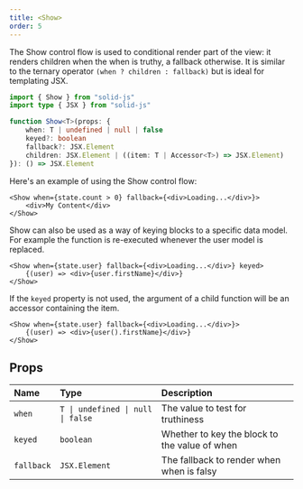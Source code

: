 ```yaml
---
title: <Show>
order: 5
---
```


The Show control flow is used to conditional render part of the view: it renders children when the when is truthy, a fallback otherwise. It is similar to the ternary operator `(when ? children : fallback)` but is ideal for templating JSX.

```ts
import { Show } from "solid-js"
import type { JSX } from "solid-js"

function Show<T>(props: {
	when: T | undefined | null | false
	keyed?: boolean
	fallback?: JSX.Element
	children: JSX.Element | ((item: T | Accessor<T>) => JSX.Element)
}): () => JSX.Element
```

Here's an example of using the Show control flow:

```tsx
<Show when={state.count > 0} fallback={<div>Loading...</div>}>
	<div>My Content</div>
</Show>
```

Show can also be used as a way of keying blocks to a specific data model. For example the function is re-executed whenever the user model is replaced.

```tsx
<Show when={state.user} fallback={<div>Loading...</div>} keyed>
	{(user) => <div>{user.firstName}</div>}
</Show>
```

If the `keyed` property is not used, the argument of a child function will be an accessor containing the item.

```tsx
<Show when={state.user} fallback={<div>Loading...</div>}>
	{(user) => <div>{user().firstName}</div>}
</Show>
```

## Props

| Name       | Type                              | Description                                   |
| :--------- | :-------------------------------- | :-------------------------------------------- |
| `when`     | `T \| undefined \| null \| false` | The value to test for truthiness              |
| `keyed`    | `boolean`                         | Whether to key the block to the value of when |
| `fallback` | `JSX.Element`                     | The fallback to render when when is falsy     |
